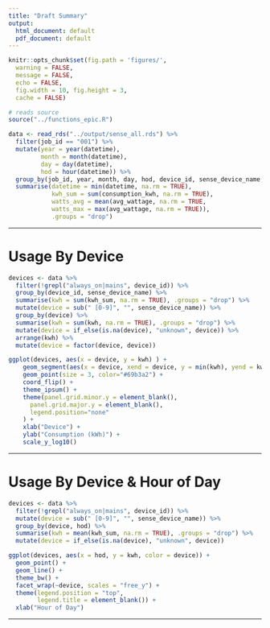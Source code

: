 ```yaml
---
title: "Draft Summary"
output:
  html_document: default
  pdf_document: default
---
```


```r
knitr::opts_chunk$set(fig.path = 'figures/',
  warning = FALSE,
  message = FALSE,
  echo = FALSE,
  fig.width = 10, fig.height = 3,
  cache = FALSE)
```

```r
# reads source
source("../functions_epic.R")
```

```r
data <- read_rds("../output/sense_all.rds") %>%
  filter(job_id == "001") %>%
  mutate(year = year(datetime),
         month = month(datetime),
         day = day(datetime),
         hod = hour(datetime)) %>%
  group_by(job_id, year, month, day, hod, device_id, sense_device_name, device_type) %>%
  summarise(datetime = min(datetime, na.rm = TRUE),
            kwh_sum = sum(consumption_kwh, na.rm = TRUE),
            watts_avg = mean(avg_wattage, na.rm = TRUE,
            watts_max = max(avg_wattage, na.rm = TRUE)),
            .groups = "drop")
```

---

# Usage By Device

```r
devices <- data %>%
  filter(!grepl("always_on|mains", device_id)) %>%
  group_by(device_id, sense_device_name) %>%
  summarise(kwh = sum(kwh_sum, na.rm = TRUE), .groups = "drop") %>%
  mutate(device = sub(" [0-9]", "", sense_device_name)) %>%
  group_by(device) %>%
  summarise(kwh = sum(kwh, na.rm = TRUE), .groups = "drop") %>%
  mutate(device = if_else(is.na(device), "unknown", device)) %>%
  arrange(kwh) %>%
  mutate(device = factor(device, device))
```

```r
ggplot(devices, aes(x = device, y = kwh) ) +
    geom_segment(aes(x = device, xend = device, y = min(kwh), yend = kwh), color = "grey") +
    geom_point(size = 3, color="#69b3a2") +
    coord_flip() +
    theme_ipsum() +
    theme(panel.grid.minor.y = element_blank(),
      panel.grid.major.y = element_blank(),
      legend.position="none"
    ) +
    xlab("Device") +
    ylab("Consumption (kWh)") +
    scale_y_log10()
```

---

# Usage By Device & Hour of Day

```r
devices <- data %>%
  filter(!grepl("always_on|mains", device_id)) %>%
  mutate(device = sub(" [0-9]", "", sense_device_name)) %>%
  group_by(device, hod) %>%
  summarise(kwh = mean(kwh_sum, na.rm = TRUE), .groups = "drop") %>%
  mutate(device = if_else(is.na(device), "unknown", device))
```

```r
ggplot(devices, aes(x = hod, y = kwh, color = device)) +
  geom_point() + 
  geom_line() +
  theme_bw() +
  facet_wrap(~device, scales = "free_y") +
  theme(legend.position = "top",
        legend.title = element_blank()) +
  xlab("Hour of Day")
```

---
